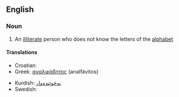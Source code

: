 ==English==

===Noun===
{{en-noun}}

# An [[illiterate]] person who does not know the letters of the [[alphabet]]

====Translations====
{{top}}
*Croatian: {{t|hr|analfabet|m}}
*Greek: [[αναλφάβητος]] {{m}} (analfávitos)
{{mid}}
*Kurdish: [[نه‌خوێنده‌وار]]
*Swedish: {{t|sv|analfabet|c}}
{{bottom}}